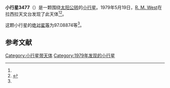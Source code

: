 {{Infobox planet
| bgcolour = #FFFFC0
| name = 3477 Kazbegi
| symbol = 
| image = 
| caption = 
| discovery = yes
| discovery_ref = 
| discoverer = [[R._M._West|R. M. West]]
| discovery_site = [[拉西拉天文台|拉西拉天文台]] 
| discovered = 1979年5月19日
| designations = yes
| mp_name = 
| named_after = 
| alt_names = 1979 KH/ 1969 TP6 / 1979 KC1 / 1982 FY1 / 1983 RV1
| mp_category = [[主带小行星|主带小行星]]
| orbit_ref = <ref name="a">[http://ssd.jpl.nasa.gov/sbdb.cgi?sstr=3477 3477 Kazbegi] {{Wayback|url=http://ssd.jpl.nasa.gov/sbdb.cgi?sstr=3477 |date=20200917163356 }}，小行星數據庫瀏覽器（JPL Small-Body Database Browser）－[[美国国家航空航天局|美国国家航空航天局]]喷气推进实验室</ref>
| epoch = 2456400.5 (2013年4月18日更新)
| aphelion = {{convert|2.6088330|AU|km|3|abbr=on|lk=out}}
| perihelion = {{convert|2.0849446|AU|km|3|abbr=on}}
| semimajor = {{convert|2.3468888|AU|km|3|abbr=on}}
| eccentricity = 0.1116134
| period = 1313.219097 [[日|日]]<br />3.6[[儒略年|儒略年]]
| avg_speed = 
| inclination = 6.70931
| asc_node = 186.91905
| mean_anomaly = 
| arg_peri = 97.08874
| satellites = 
| physical_characteristics = yes
| dimensions = 
| mass = 
| density = 
| surface_grav = 
| escape_velocity = 
| sidereal_day = 
| axial_tilt = 
| pole_ecliptic_lat = 
| pole_ecliptic_lon = 
| albedo = 
| temperatures= 
| temp_name1 = 
| mean_temp_1 = 
| max_temp_1 = 
| temp_name2 = 
| max_temp_2 = 
| spectral_type = 
| abs_magnitude = 97.08874
}}

'''小行星3477'''（{{lang-en|3477 Kazbegi}}）是一颗围绕[[太阳|太阳]][[公转|公转]]的[[小行星|小行星]]。1979年5月19日，[[R._M._West|R. M. West]]在拉西拉天文台发现了此天体<ref name="a" /><ref>{{cite news|title=小行星列表|url=http://cfa-www.harvard.edu/iau/lists/NumberedMPs.txt|accessdate=2013-07-08|newspaper=哈佛大学|archive-date=2008-05-17|archive-url=https://web.archive.org/web/20080517010638/http://cfa-www.harvard.edu/iau/lists/NumberedMPs.txt|dead-url=no}}</ref>。

这颗小行星的[[绝对星等|绝对星等]]为97.08874等<ref name="a" />。

==参考文献==
{{reflist}}
{{Minor Planet Number|[[小行星3476|小行星3476]]|[[小行星3478|小行星3478]]}}

{{小天体}}

[[Category:小行星带天体|Category:小行星带天体]]
[[Category:1979年发现的小行星|Category:1979年发现的小行星]]

{{asteroid-stub}}